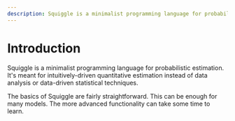 ```yaml
---
description: Squiggle is a minimalist programming language for probabilistic estimation. It's meant for intuitively-driven quantitative estimation instead of data analysis or data-driven statistical techniques.
---
```


# Introduction

Squiggle is a minimalist programming language for probabilistic estimation. It's meant for intuitively-driven quantitative estimation instead of data analysis or data-driven statistical techniques.

The basics of Squiggle are fairly straightforward. This can be enough for many models. The more advanced functionality can take some time to learn.